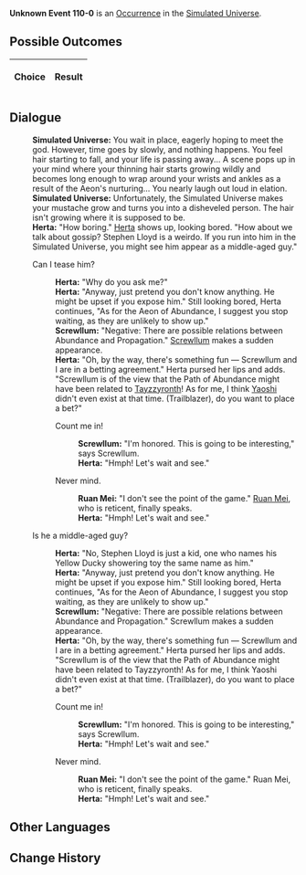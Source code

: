 {{Simulated Universe Event Infobox
|title         = Unknown Event 110-0
|image         = undefined.png
|type          =
|domains_su    = 
|domains_ext   = 
|domains_swarm = 
|domains_gng   = 
|requirements  =
|prev          = 
|next          = 
|indexRewards  =
|characters    = Herta;Ruan Mei;Tayzzyronth;Yaoshi;Screwllum
}}
'''Unknown Event 110-0''' is an [[Simulated Universe/Occurrence|Occurrence]] in the [[Simulated Universe]].

==Possible Outcomes==
{| class="article-table"
!Choice
!Result

|}

<!--
==Gameplay Notes==

-->
==Dialogue==
{{Dialogue Start}}
:'''Simulated Universe:''' You wait in place, eagerly hoping to meet the god. However, time goes by slowly, and nothing happens. You feel hair starting to fall, and your life is passing away... A scene pops up in your mind where your thinning hair starts growing wildly and becomes long enough to wrap around your wrists and ankles as a result of the Aeon's nurturing... You nearly laugh out loud in elation.
:'''Simulated Universe:''' Unfortunately, the Simulated Universe makes your mustache grow and turns you into a disheveled person. The hair isn't growing where it is supposed to be.
:'''Herta:''' "How boring." [[Herta]] shows up, looking bored. "How about we talk about gossip? Stephen Lloyd is a weirdo. If you run into him in the Simulated Universe, you might see him appear as a middle-aged guy."
:{{DIcon|Arrow}} Can I tease him?
::'''Herta:''' "Why do you ask me?"
::'''Herta:''' "Anyway, just pretend you don't know anything. He might be upset if you expose him." Still looking bored, Herta continues, "As for the Aeon of Abundance, I suggest you stop waiting, as they are unlikely to show up."
::'''Screwllum:''' "Negative: There are possible relations between Abundance and Propagation." [[Screwllum]] makes a sudden appearance.
::'''Herta:''' "Oh, by the way, there's something fun &mdash; Screwllum and I are in a betting agreement." Herta pursed her lips and adds. "Screwllum is of the view that the Path of Abundance might have been related to [[Tayzzyronth]]! As for me, I think [[Yaoshi]] didn't even exist at that time. (Trailblazer), do you want to place a bet?"
::{{DIcon|Arrow}} Count me in!
:::'''Screwllum:''' "I'm honored. This is going to be interesting," says Screwllum.
:::'''Herta:''' "Hmph! Let's wait and see."
::{{DIcon|Arrow}} Never mind.
:::'''Ruan Mei:''' "I don't see the point of the game." [[Ruan Mei]], who is reticent, finally speaks.
:::'''Herta:''' "Hmph! Let's wait and see."
:{{DIcon|Arrow}} Is he a middle-aged guy?
::'''Herta:''' "No, Stephen Lloyd is just a kid, one who names his Yellow Ducky showering toy the same name as him."
::'''Herta:''' "Anyway, just pretend you don't know anything. He might be upset if you expose him." Still looking bored, Herta continues, "As for the Aeon of Abundance, I suggest you stop waiting, as they are unlikely to show up."
::'''Screwllum:''' "Negative: There are possible relations between Abundance and Propagation." Screwllum makes a sudden appearance.
::'''Herta:''' "Oh, by the way, there's something fun &mdash; Screwllum and I are in a betting agreement." Herta pursed her lips and adds. "Screwllum is of the view that the Path of Abundance might have been related to Tayzzyronth! As for me, I think Yaoshi didn't even exist at that time. (Trailblazer), do you want to place a bet?"
::{{DIcon|Arrow}} Count me in!
:::'''Screwllum:''' "I'm honored. This is going to be interesting," says Screwllum.
:::'''Herta:''' "Hmph! Let's wait and see."
::{{DIcon|Arrow}} Never mind.
:::'''Ruan Mei:''' "I don't see the point of the game." Ruan Mei, who is reticent, finally speaks.
:::'''Herta:''' "Hmph! Let's wait and see."
{{Dialogue End}}

==Other Languages==
{{Other Languages
|en   = 
|zhs  = 
|zht  = 
|ja   = 
|ko   = 
|es   = 
|fr   = 
|ru   = 
|th   = 
|vi   = 
|de   = 
|id   = 
|pt   = 
}}

==Change History==
{{Change History|<!--unknown-->}}
